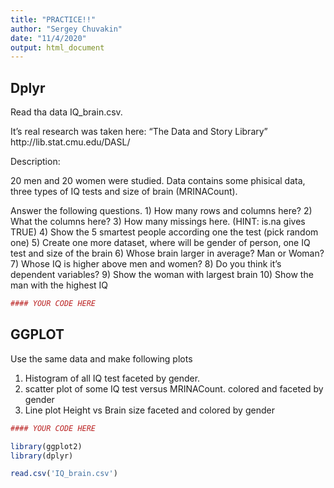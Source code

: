 ```yaml
---
title: "PRACTICE!!"
author: "Sergey Chuvakin"
date: "11/4/2020"
output: html_document
---
```


## Dplyr

Read tha data IQ_brain.csv. 

It's real research was taken here: “The Data and Story Library” http://lib.stat.cmu.edu/DASL/

Description:

20 men and 20 women were studied. Data contains some phisical data, three types of IQ tests and size of brain (MRINACount). 

Answer the following questions. 
1) How many rows and columns here?
2) What the columns here? 
3) How many missings here. (HINT: is.na gives TRUE)
4) Show the 5 smartest people according one the test (pick random one)
5) Create one more dataset, where will be gender of person, one IQ test and size of the brain
6) Whose brain larger in average? Man or Woman?
7) Whose IQ is higher above men and women?
8) Do you think it's dependent variables?
9) Show the woman with largest brain
10) Show the man with the highest IQ

```r
#### YOUR CODE HERE
```


## GGPLOT

Use the same data and make following plots 

1) Histogram of all IQ test faceted by gender.
2) scatter plot of some IQ test versus MRINACount. colored and faceted by gender
3) Line plot Height vs Brain size faceted and colored by gender

```r
#### YOUR CODE HERE

library(ggplot2)
library(dplyr)

read.csv('IQ_brain.csv')
```
